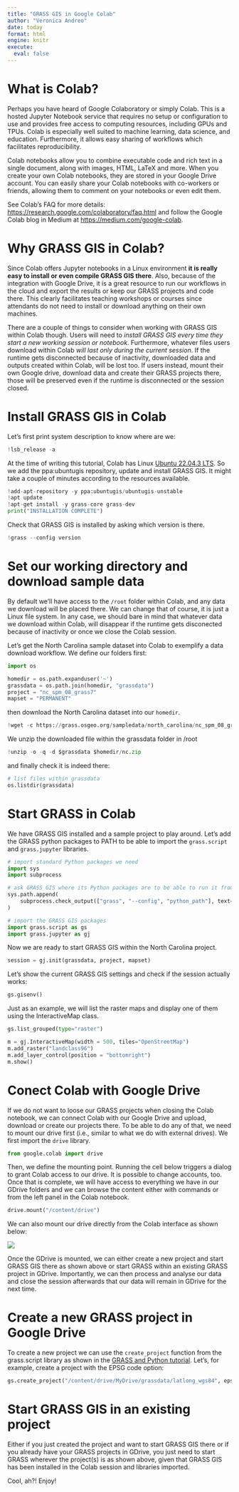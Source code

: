 ```yaml
---
title: "GRASS GIS in Google Colab"
author: "Veronica Andreo"
date: today
format: html
engine: knitr
execute: 
  eval: false
---
```


# What is Colab?

Perhaps you have heard of Google Colaboratory or simply Colab. This is a hosted
Jupyter Notebook service that requires no setup or configuration to use and 
provides free access to computing resources, including GPUs and TPUs. 
Colab is especially well suited to machine learning, data science, and education.
Furthermore, it allows easy sharing of workflows which facilitates reproducibility.

Colab notebooks allow you to combine executable code and rich text in a single 
document, along with images, HTML, LaTeX and more. When you create your own 
Colab notebooks, they are stored in your Google Drive account. You can easily 
share your Colab notebooks with co-workers or friends, allowing them to comment
on your notebooks or even edit them. 

::: {.callout-note}
See Colab's FAQ for more details: <https://research.google.com/colaboratory/faq.html>
and follow the Google Colab blog in Medium at <https://medium.com/google-colab>.
:::

# Why GRASS GIS in Colab?

Since Colab offers Jupyter notebooks in a Linux environment 
**it is really easy to install or even compile GRASS GIS there**. 
Also, because of the integration with Google Drive, it is a great resource to 
run our workflows in the cloud and export the results or keep our GRASS 
projects and code there. This clearly facilitates teaching workshops or courses
since attendants do not need to install or download anything on their own 
machines. 

There are a couple of things to consider when working with GRASS GIS within
Colab though. Users will need to 
*install GRASS GIS every time they start a new working session or notebook*. 
Furthermore, whatever files users download within Colab 
*will last only during the current session*. 
If the runtime gets disconnected because of inactivity, downloaded data and
outputs created within Colab, will be lost too. 
If users instead, mount their own Google drive, download data and create their 
GRASS projects there, those will be preserved even if the runtime is 
disconnected or the session closed.

# Install GRASS GIS in Colab

Let's first print system description to know where are we:

```python
!lsb_release -a
```

At the time of writing this tutorial, Colab has Linux 
[Ubuntu 22.04.3 LTS](https://medium.com/google-colab/colab-updated-to-ubuntu-22-04-lts-709a91555b3c). 
So we add the ppa:ubuntugis repository, update and install GRASS GIS. It might 
take a couple of minutes according to the resources available.

```python
!add-apt-repository -y ppa:ubuntugis/ubuntugis-unstable
!apt update
!apt-get install -y grass-core grass-dev
print("INSTALLATION COMPLETE")
```

Check that GRASS GIS is installed by asking which version is there. 

```python
!grass --config version
```

# Set our working directory and download sample data

By default we'll have access to the `/root` folder within Colab, and any data we 
download will be placed there. We can change that of course, it is just a Linux
file system. In any case, we should bare in mind that whatever data we download 
within Colab, will disappear if the runtime gets disconected because of inactivity
or once we close the Colab session. 

Let's get the North Carolina sample dataset into Colab to exemplify a data 
download workflow. We define our folders first:

```python
import os

homedir = os.path.expanduser('~')
grassdata = os.path.join(homedir, "grassdata")
project = "nc_spm_08_grass7"
mapset = "PERMANENT"
```

then download the North Carolina dataset into our `homedir`.

```python
!wget -c https://grass.osgeo.org/sampledata/north_carolina/nc_spm_08_grass7.zip -O $homedir/nc.zip
```

We unzip the downloaded file within the grassdata folder in /root

```python
!unzip -o -q -d $grassdata $homedir/nc.zip
```

and finally check it is indeed there:

```python
# list files within grassdata
os.listdir(grassdata)
```

# Start GRASS in Colab

We have GRASS GIS installed and a sample project to play around. Let's add the 
GRASS python packages to PATH to be able to import the `grass.script` and 
`grass.jupyter` libraries.

```python
# import standard Python packages we need
import sys
import subprocess

# ask GRASS GIS where its Python packages are to be able to run it from the notebook
sys.path.append(
    subprocess.check_output(["grass", "--config", "python_path"], text=True).strip()
)
```

```python
# import the GRASS GIS packages
import grass.script as gs
import grass.jupyter as gj
```

Now we are ready to start GRASS GIS within the North Carolina project.

```python
session = gj.init(grassdata, project, mapset)
```

Let's show the current GRASS GIS settings and check if the session actually
works:

```python
gs.gisenv()
```

Just as an example, we will list the raster maps and display one of them using 
the InteractiveMap class.

```python
gs.list_grouped(type="raster")
```

```python
m = gj.InteractiveMap(width = 500, tiles="OpenStreetMap")
m.add_raster("landclass96")
m.add_layer_control(position = "bottomright")
m.show()
```

# Conect Colab with Google Drive

If we do not want to loose our GRASS projects when closing the Colab notebook, 
we can connect Colab with our Google Drive and upload, download or create our 
projects there. To be able to do any of that, we need to mount our drive first
(i.e., similar to what we do with external drives). 
We first import the `drive` library.

```python
from google.colab import drive 
```

Then, we define the mounting point. Running the cell below triggers a dialog to 
grant Colab access to our drive. It is possible to change accounts, too. Once
that is complete, we will have access to everything we have in our GDrive folders
and we can browse the content either with commands or from the left panel in
the Colab notebook.

```python
drive.mount("/content/drive")
```

We can also mount our drive directly from the Colab interface as shown below: 

![](img/colab_mount_gdrive.png)

Once the GDrive is mounted, we can either create a new project and start GRASS 
GIS there as shown above or start GRASS within an existing GRASS project in 
GDrive. 
Importantly, we can then process and analyse our data and close the session
afterwards that our data will remain in GDrive for the next time.

# Create a new GRASS project in Google Drive

To create a new project we can use the `create_project` function from the 
grass.script library as shown in the 
[GRASS and Python tutorial](). 
Let's, for example, create a project with the EPSG code option:

```python
gs.create_project("/content/drive/MyDrive/grassdata/latlong_wgs84", epsg="4326")
```

# Start GRASS GIS in an existing project

Either if you just created the project and want to start GRASS GIS there or if 
you already have your GRASS projects in GDrive, you just need to start GRASS 
wherever the project(s) is as shown above, given that GRASS GIS has been 
installed in the Colab session and libraries imported.

Cool, ah?! Enjoy!


